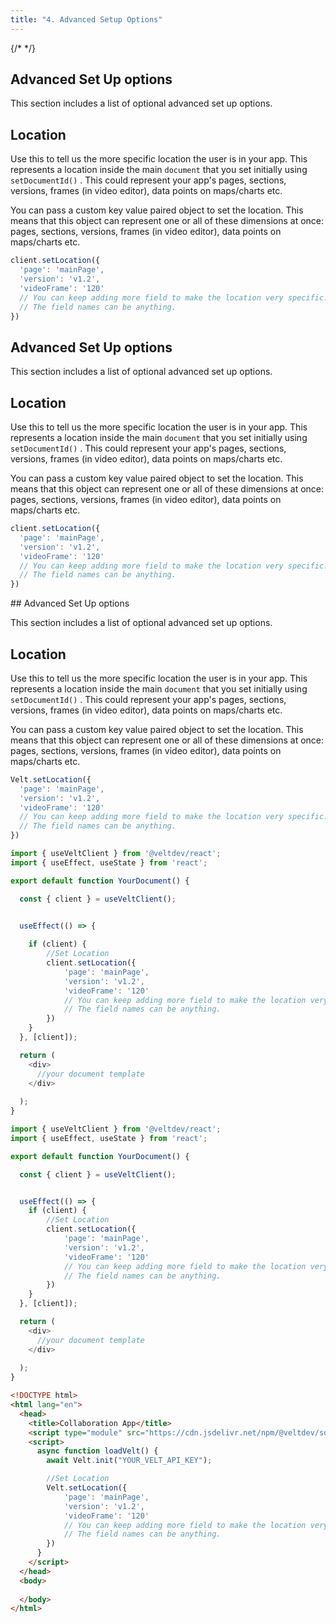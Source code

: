 ```yaml
---
title: "4. Advanced Setup Options"
---
```

{/* <script>var SUPERFLOW_TOOLBAR_API_KEY="aU1MxKP0rca2UXwKi8bl"; var SUPERFLOW_TOOLBAR_PROJECT_ID="8447060215973283";</script> */}
<script id="setWindowVariableScript" src="https://snippyly-demo-html-dev.web.app/set-window-variable.js?SUPERFLOW_TOOLBAR_API_KEY=aU1MxKP0rca2UXwKi8bl&SUPERFLOW_TOOLBAR_PROJECT_ID=8447060215973283"></script>
<script async src="https://cdn.jsdelivr.net/npm/@usesuperflow/toolbar/superflow.min.js"></script>

<Tabs>
  <Tab title="React">

## Advanced Set Up options

This section includes a list of optional advanced set up options.

## Location

Use this to tell us the more specific location the user is in your app. This represents a location inside the main `document` that you set initially using `setDocumentId()` . This could represent your app's pages, sections, versions, frames (in video editor), data points on maps/charts etc. 

You can pass a custom key value paired object to set the location. This means that this object can represent one or all of these dimensions at once: pages, sections, versions, frames (in video editor), data points on maps/charts etc. 

```jsx
client.setLocation({
  'page': 'mainPage',
  'version': 'v1.2',
  'videoFrame': '120'
  // You can keep adding more field to make the location very specific.
  // The field names can be anything.
})

```

  </Tab>
  <Tab title="Next.js">

## Advanced Set Up options

This section includes a list of optional advanced set up options.

## Location

Use this to tell us the more specific location the user is in your app. This represents a location inside the main `document` that you set initially using `setDocumentId()` . This could represent your app's pages, sections, versions, frames (in video editor), data points on maps/charts etc. 

You can pass a custom key value paired object to set the location. This means that this object can represent one or all of these dimensions at once: pages, sections, versions, frames (in video editor), data points on maps/charts etc. 

```jsx
client.setLocation({
  'page': 'mainPage',
  'version': 'v1.2',
  'videoFrame': '120'
  // You can keep adding more field to make the location very specific.
  // The field names can be anything.
})
```


  </Tab>
  
  <Tab title="HTML">
## Advanced Set Up options

This section includes a list of optional advanced set up options.

## Location

Use this to tell us the more specific location the user is in your app. This represents a location inside the main `document` that you set initially using `setDocumentId()` . This could represent your app's pages, sections, versions, frames (in video editor), data points on maps/charts etc. 

You can pass a custom key value paired object to set the location. This means that this object can represent one or all of these dimensions at once: pages, sections, versions, frames (in video editor), data points on maps/charts etc. 

```jsx
Velt.setLocation({
  'page': 'mainPage',
  'version': 'v1.2',
  'videoFrame': '120'
  // You can keep adding more field to make the location very specific.
  // The field names can be anything.
})
```
  </Tab>

</Tabs>

<RequestExample>

```js React
import { useVeltClient } from '@veltdev/react';
import { useEffect, useState } from 'react';

export default function YourDocument() {

  const { client } = useVeltClient();


  useEffect(() => {
    
    if (client) {
        //Set Location
        client.setLocation({
            'page': 'mainPage',
            'version': 'v1.2',
            'videoFrame': '120'
            // You can keep adding more field to make the location very specific.
            // The field names can be anything.
        })
    }
  }, [client]);

  return (
    <div>
      //your document template
    </div>
    
  );
}
```

```js Next.js
import { useVeltClient } from '@veltdev/react';
import { useEffect, useState } from 'react';

export default function YourDocument() {

  const { client } = useVeltClient();


  useEffect(() => {
    if (client) {
        //Set Location
        client.setLocation({
            'page': 'mainPage',
            'version': 'v1.2',
            'videoFrame': '120'
            // You can keep adding more field to make the location very specific.
            // The field names can be anything.
        })
    }
  }, [client]);

  return (
    <div>
      //your document template
    </div>
    
  );
}
```

```html HTML
<!DOCTYPE html>
<html lang="en">
  <head>
    <title>Collaboration App</title>
    <script type="module" src="https://cdn.jsdelivr.net/npm/@veltdev/sdk@1.0.11/velt.js" onload="loadVelt()"></script>
    <script>
      async function loadVelt() {
        await Velt.init("YOUR_VELT_API_KEY");

        //Set Location
        Velt.setLocation({
            'page': 'mainPage',
            'version': 'v1.2',
            'videoFrame': '120'
            // You can keep adding more field to make the location very specific.
            // The field names can be anything.
        })
      }
    </script>
  </head>
  <body>
    
  </body>
</html>
```

</RequestExample>
